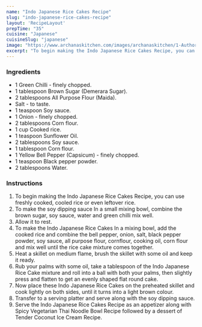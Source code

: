---
name: "Indo Japanese Rice Cakes Recipe"
slug: "indo-japanese-rice-cakes-recipe"
layout: 'RecipeLayout'
prepTime: "35"
cuisine: "Japanese"
cuisineSlug: "japanese"
image: "https://www.archanaskitchen.com/images/archanaskitchen/1-Author/sneha-archanaskitchen.com/Indo_Japanese_Rice_Cakes_Recipe__1600.jpg"
excerpt: "To begin making the Indo Japanese Rice Cakes Recipe, you can use freshly cooked, cooled rice or even leftover rice"
---

### Ingredients

- 1 Green Chilli - finely chopped.
- 1 tablespoon Brown Sugar (Demerara Sugar).
- 2 tablespoons All Purpose Flour (Maida).
- Salt - to taste.
- 1 teaspoon Soy sauce.
- 1 Onion - finely chopped.
- 2 tablespoons Corn flour.
- 1 cup Cooked rice.
- 1 teaspoon Sunflower Oil.
- 2 tablespoons Soy sauce.
- 1 tablespoon Corn flour.
- 1 Yellow Bell Pepper (Capsicum) - finely chopped.
- 1 teaspoon Black pepper powder.
- 2 tablespoons Water.

### Instructions

1. To begin making the Indo Japanese Rice Cakes Recipe, you can use freshly cooked, cooled rice or even leftover rice.
1. To make the soy dipping sauce In a small mixing bowl, combine the brown sugar, soy sauce, water and green chilli mix well.
1. Allow it to rest.
1. To make the Indo Japanese Rice Cakes In a mixing bowl, add the cooked rice and combine the bell pepper, onion, salt, black pepper powder, soy sauce, all purpose flour, cornflour, cooking oil, corn flour and mix well until the rice cake mixture comes together.
1. Heat a skillet on medium flame, brush the skillet with some oil and keep it ready.
1. Rub your palms with some oil, take a tablespoon of the Indo Japanese Rice Cake mixture and roll into a ball with both your palms, then slightly press and flatten to get an evenly shaped flat round cake.
1. Now place these Indo Japanese Rice Cakes on the preheated skillet and cook lightly on both sides, until it turns into a light brown colour.
1. Transfer to a serving platter and serve along with the soy dipping sauce.
1. Serve the Indo Japanese Rice Cakes Recipe as an appetizer along with Spicy Vegetarian Thai Noodle Bowl Recipe followed by a dessert of Tender Coconut Ice Cream Recipe.
